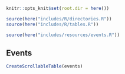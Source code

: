 ```r
knitr::opts_knit$set(root.dir = here())
```

```r
source(here("includes/R/directories.R"))
source(here("includes/R/tables.R"))
```

```r
source(here("includes/resources/events.R"))
```

## Events

```r
CreateScrollableTable(events)
```
